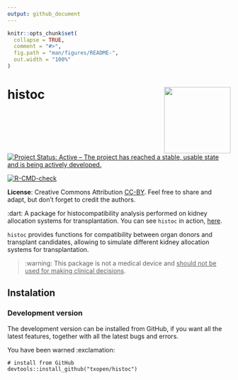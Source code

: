 ```yaml
---
output: github_document
---
```


<!-- README.md is generated from README.Rmd. Please edit that file -->

```r
knitr::opts_chunk$set(
  collapse = TRUE,
  comment = "#>",
  fig.path = "man/figures/README-",
  out.width = "100%"
)
```

# histoc <img src="man/figures/logo.png" height="150" align="right"/>

[![Project Status: Active – The project has reached a stable, usable state and is being actively developed.](https://www.repostatus.org/badges/latest/active.svg)](https://www.repostatus.org/#active)

<!-- badges: start -->
[![R-CMD-check](https://github.com/txopen/histoc/workflows/R-CMD-check/badge.svg)](https://github.com/txopen/histoc/actions)
<!-- badges: end -->

**License**: Creative Commons Attribution [CC-BY](https://creativecommons.org/licenses/by/2.0/). Feel free to share and adapt, but don't forget to credit the authors.


:dart: A package for histocompatibility analysis performed on kidney allocation systems for transplantation. You can see `histoc` in action, [here](https://txopen.github.io/histoc/).

`histoc` provides functions for compatibility between organ donors and transplant candidates, allowing to simulate different kidney allocation systems for transplantation.

> :warning: This package is not a medical device and <ins>should not be used for making clinical decisions</ins>.

## Instalation

### Development version 

The development version can be installed from GitHub, if you want all the latest features, together with all the latest bugs and errors. 

You have been warned :exclamation:

```
# install from GitHub
devtools::install_github("txopen/histoc")
```
